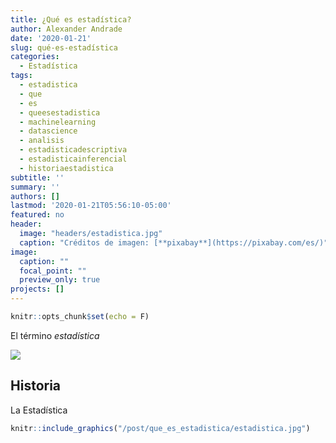 ```yaml
---
title: ¿Qué es estadística?
author: Alexander Andrade
date: '2020-01-21'
slug: qué-es-estadística
categories:
  - Estadística
tags:
  - estadistica
  - que
  - es
  - queesestadistica
  - machinelearning
  - datascience
  - analisis
  - estadisticadescriptiva
  - estadisticainferencial
  - historiaestadistica
subtitle: ''
summary: ''
authors: []
lastmod: '2020-01-21T05:56:10-05:00'
featured: no
header:
  image: "headers/estadistica.jpg"
  caption: "Créditos de imagen: [**pixabay**](https://pixabay.com/es/)"
image: 
  caption: ""
  focal_point: ""
  preview_only: true
projects: []
---
```


```r
knitr::opts_chunk$set(echo = F)
```

El término *estadística* 

![](/post/que_es_estadistica/estadistica.jpg)

## Historia 

La Estadística 

```r
knitr::include_graphics("/post/que_es_estadistica/estadistica.jpg")
```
